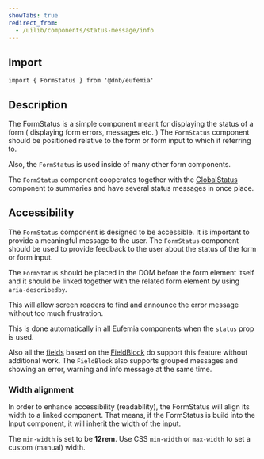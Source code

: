 ```yaml
---
showTabs: true
redirect_from:
  - /uilib/components/status-message/info
---
```



## Import

```tsx
import { FormStatus } from '@dnb/eufemia'
```

## Description

The FormStatus is a simple component meant for displaying the status of a form ( displaying form errors, messages etc. )
The `FormStatus` component should be positioned relative to the form or form input to which it referring to.

Also, the `FormStatus` is used inside of many other form components.

The `FormStatus` component cooperates together with the [GlobalStatus](/uilib/components/global-status) component to summaries and have several status messages in once place.

<FormStatusIcons />

## Accessibility

The `FormStatus` component is designed to be accessible. It is important to provide a meaningful message to the user. The `FormStatus` component should be used to provide feedback to the user about the status of the form or form input.

The `FormStatus` should be placed in the DOM before the form element itself and it should be linked together with the related form element by using `aria-describedby`.

This will allow screen readers to find and announce the error message without too much frustration.

This is done automatically in all Eufemia components when the `status` prop is used.

Also all the [fields](/uilib/extensions/forms/all-fields/) based on the [FieldBlock](/uilib/extensions/forms/create-component/FieldBlock) do support this feature without additional work. The `FieldBlock` also supports grouped messages and showing an error, warning and info message at the same time.

### Width alignment

In order to enhance accessibility (readability), the FormStatus will align its width to a linked component. That means, if the FormStatus is build into the Input component, it will inherit the width of the input.

The `min-width` is set to be **12rem**. Use CSS `min-width` or `max-width` to set a custom (manual) width.
